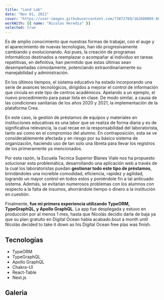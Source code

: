 ```yaml
---
title: "Lend Lab"
date: "Nov 01, 2021"
cover: "https://user-images.githubusercontent.com/73872769/162600085-607449a0-c228-421f-a731-6f85ca288f03.png"
workWith: [{ name: "Nicolas Heredia" }]
selected: true
---
```


Es de amplio conocimiento que nuestras formas de trabajar, con el auge y el aparecimiento de nuevas tecnologías, han ido progresivamente cambiando y evolucionando. Así pues, la creación de programas informáticos destinados a reemplazar o acompañar al individuo en tareas repetitivas, en definitiva, han permitido que estas últimas sean desempeñadas cómodamente, potenciando extraordinariamente su manejabilidad y administración. 

En los últimos tiempos, el sistema educativo ha estado incorporando una serie de avances tecnológicos, dirigidos a mejorar el control de información que circula en este tipo de centros académicos. Apelando a un ejemplo, el nuevo procedimiento para pasar lista en clase. De modo similar, a causa de las condiciones sanitarias de los años 2020 y 2021, la implementación de la plataforma Crea.

En este caso, la gestión de préstamos de equipos y materiales en instituciones educativas es una labor que se realiza de forma diaria y es de significativa relevancia, la cual recae en la responsabilidad del laboratorista, tanto así como en el compromiso del alumno. En contraposición, esta se ve considerablemente afectada y en riesgo por su básico sistema de organización, haciendo uso de tan solo una libreta para llevar los registros de los primeramente ya mencionados. 

Por esta razón, la Escuela Tecnica Superior Blanes Viale nos ha propuesto solucionar esta problemática, desarrollando una aplicación web a través de la cual los laboratoristas puedan __gestionar todo este tipo de préstamos__, brindándoles una increíble comodidad, eficiencia, rapidez y agilidad, logrando un mayor control en todos estos y poniéndole fin a tal anticuado sistema. Además, se evitarían numerosos problemas con los alumnos con respecto a la falta de insumos, ahorrándole tiempo o dinero a la institución en cuestión.

Finalmente, __fue mi primera experiencia utilizando TypeORM, TypeGraphQL, y Apollo GraphQL__. La app fue desplegada y estuvo en producción por al menos 1 mes, hasta que Nicolás decidio darla de baja ya que su plan gratuito en Digital Ocean había acabado.bout a month until Nicolás decided to take it down as his Digital Ocean free plas was finish.

## Tecnologías

- TypeORM
- TypeGraphQL
- Apollo GraphQL
- Chakra-UI
- React-Table
- Next.js

## Galeria

<GalleryImage
  image="https://user-images.githubusercontent.com/73872769/162651292-0f4e7cca-d37b-4d53-8541-01abb1199832.png"
  alt="inicio"
  caption="La página de inicio"
/>

<GalleryImage
  image="https://user-images.githubusercontent.com/73872769/162651322-fa610c19-3df6-4178-a48d-8a8ef8c62b85.png"
  alt="registro"
  caption="La página de registro"
/>

<GalleryImage
  image="https://user-images.githubusercontent.com/73872769/162651315-1062ff4c-b4de-46c8-a24e-11db90863bcb.png"
  alt="página de inicio del estudiante"
  caption="La página de inicio del estudiante"
/>

<GalleryImage
  image="https://user-images.githubusercontent.com/73872769/162651334-37b3cee8-553a-4698-bfd7-36c1e11ba073.png"
  alt="reservas del estudiante"
  caption="Las reservas del estudiante"
/>

<GalleryImage
  image="https://user-images.githubusercontent.com/73872769/162651384-b9a70afc-05d2-46e1-bd76-b8a8d59fdfa1.png"
  alt="busqueda"
  caption="Resultados de busqueda"
/>

<GalleryImage
  image="https://user-images.githubusercontent.com/73872769/162651352-fe44e793-d727-47e7-b244-489aa59b9269.png"
  alt="las reservas del laboratorista"
  caption="Las reservas del laboratorista"
/>

<GalleryImage
  image="https://user-images.githubusercontent.com/73872769/162651403-9dda3712-d27b-467c-8a8c-cd3f4e77946c.png"
  alt="exportar a Excel"
  caption="Exportar una tabla a Excel."
/>
